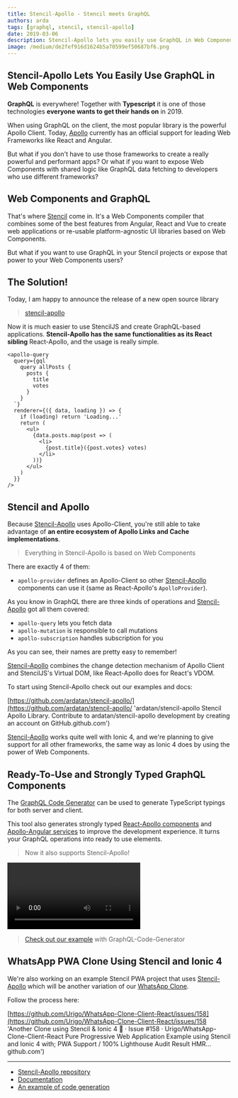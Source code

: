 ```yaml
---
title: Stencil-Apollo - Stencil meets GraphQL
authors: arda
tags: [graphql, stencil, stencil-apollo]
date: 2019-03-06
description: Stencil-Apollo lets you easily use GraphQL in Web Components.
image: /medium/de2fef916d1624b5a70599ef50687bf6.png
---
```


## Stencil-Apollo Lets You Easily Use GraphQL in Web Components

**GraphQL** is everywhere! Together with **Typescript** it is one of those technologies **everyone
wants to get their hands on** in 2019.

When using GraphQL on the client, the most popular library is the powerful Apollo Client. Today,
[Apollo](https://github.com/apollographql/apollo-client) currently has an official support for
leading Web Frameworks like React and Angular.

But what if you don't have to use those frameworks to create a really powerful and performant apps?
Or what if you want to expose Web Components with shared logic like GraphQL data fetching to
developers who use different frameworks?

## Web Components and GraphQL

That's where [Stencil](https://stenciljs.com) come in. It's a Web Components compiler that combines
some of the best features from Angular, React and Vue to create web applications or re-usable
platform-agnostic UI libraries based on Web Components.

But what if you want to use GraphQL in your Stencil projects or expose that power to your Web
Components users?

## The Solution!

Today, I am happy to announce the release of a new open source library

> [stencil-apollo](https://github.com/ardatan/stencil-apollo)

Now it is much easier to use StencilJS and create GraphQL-based applications. **Stencil-Apollo has
the same functionalities as its React sibling** React-Apollo, and the usage is really simple.

```tsx
<apollo-query
  query={gql`
    query allPosts {
      posts {
        title
        votes
      }
    }
  `}
  renderer={({ data, loading }) => {
    if (loading) return 'Loading...'
    return (
      <ul>
        {data.posts.map(post => (
          <li>
            {post.title}({post.votes} votes)
          </li>
        ))}
      </ul>
    )
  }}
/>
```

## Stencil and Apollo

Because [Stencil-Apollo](https://github.com/ardatan/stencil-apollo) uses Apollo-Client, you're still
able to take advantage of **an entire ecosystem of Apollo Links and Cache implementations**.

> Everything in Stencil-Apollo is based on Web Components

There are exactly 4 of them:

- `apollo-provider` defines an Apollo-Client so other
  [Stencil-Apollo](https://github.com/ardatan/stencil-apollo) components can use it (same as
  React-Apollo's `ApolloProvider`).

As you know in GraphQL there are three kinds of operations and
[Stencil-Apollo](https://github.com/ardatan/stencil-apollo) got all them covered:

- `apollo-query` lets you fetch data
- `apollo-mutation` is responsible to call mutations
- `apollo-subscription` handles subscription for you

As you can see, their names are pretty easy to remember!

[Stencil-Apollo](https://github.com/ardatan/stencil-apollo) combines the change detection mechanism
of Apollo Client and StencilJS's Virtual DOM, like React-Apollo does for React's VDOM.

To start using Stencil-Apollo check out our examples and docs:

[https://github.com/ardatan/stencil-apollo/](https://github.com/ardatan/stencil-apollo/ 'ardatan/stencil-apollo
Stencil Apollo Library. Contribute to ardatan/stencil-apollo development by creating an account on GitHub.github.com')

[Stencil-Apollo](https://github.com/ardatan/stencil-apollo) works quite well with Ionic 4, and we're
planning to give support for all other frameworks, the same way as Ionic 4 does by using the power
of Web Components.

## Ready-To-Use and Strongly Typed GraphQL Components

The [GraphQL Code Generator](https://graphql-code-generator.com) can be used to generate TypeScript
typings for both server and client.

This tool also generates strongly typed
[React-Apollo components](/blog/codegen-typescript-react-apollo) and
[Apollo-Angular services](/blog/apollo-angular-12) to improve the development experience. It turns
your GraphQL operations into ready to use elements.

> Now it also supports Stencil-Apollo!

<Video
  src="/medium/9ad57bf147ea578815342c2f5fc1b1b5.webm"
  title="How Stencil-Apollo works with GraphQL-Code-Generator"
/>

> [Check out our example](https://github.com/ardatan/stencil-apollo/tree/master/example-with-codegen)
> with GraphQL-Code-Generator

## WhatsApp PWA Clone Using Stencil and Ionic 4

We're also working on an example Stencil PWA project that uses
[Stencil-Apollo](https://github.com/ardatan/stencil-apollo) which will be another variation of our
[WhatsApp Clone](/blog/whatsapp-clone-react-hooks-graphql-typescript-and-postgresql).

Follow the process here:

[https://github.com/Urigo/WhatsApp-Clone-Client-React/issues/158](https://github.com/Urigo/WhatsApp-Clone-Client-React/issues/158 'Another Clone using Stencil & Ionic 4 🚀 · Issue #158 · Urigo/WhatsApp-Clone-Client-React
Pure Progressive Web Application Example using Stencil and Ionic 4 with; PWA Support / 100% Lighthouse Audit Result HMR…github.com')

---

- [Stencil-Apollo repository](https://github.com/ardatan/stencil-apollo)
- [Documentation](https://github.com/ardatan/stencil-apollo)
- [An example of code generation](https://github.com/ardatan/stencil-apollo/tree/master/example-with-codegen)
